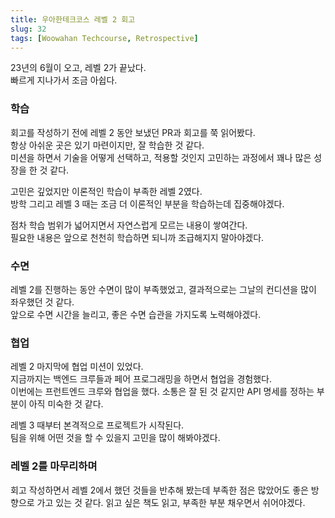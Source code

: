 ```yaml
---
title: 우아한테크코스 레벨 2 회고
slug: 32
tags: [Woowahan Techcourse, Retrospective]
---
```


23년의 6월이 오고, 레벨 2가 끝났다.  
빠르게 지나가서 조금 아쉽다.  

### 학습

회고를 작성하기 전에 레벨 2 동안 보냈던 PR과 회고를 쭉 읽어봤다.  
항상 아쉬운 곳은 있기 마련이지만, 잘 학습한 것 같다.  
미션을 하면서 기술을 어떻게 선택하고, 적용할 것인지 고민하는 과정에서 꽤나 많은 성장을 한 것 같다.  

고민은 깊었지만 이론적인 학습이 부족한 레벨 2였다.  
방학 그리고 레벨 3 때는 조금 더 이론적인 부분을 학습하는데 집중해야겠다.  

점차 학습 범위가 넓어지면서 자연스럽게 모르는 내용이 쌓여간다.  
필요한 내용은 앞으로 천천히 학습하면 되니까 조급해지지 말아야겠다.  

### 수면

레벨 2를 진행하는 동안 수면이 많이 부족했었고, 결과적으로는 그날의 컨디션을 많이 좌우했던 것 같다.  
앞으로 수면 시간을 늘리고, 좋은 수면 습관을 가지도록 노력해야겠다.  

### 협업

레벨 2 마지막에 협업 미션이 있었다.  
지금까지는 백엔드 크루들과 페어 프로그래밍을 하면서 협업을 경험했다.  
이번에는 프런트엔드 크루와 협업을 했다. 소통은 잘 된 것 같지만 API 명세를 정하는 부분이 아직 미숙한 것 같다.  

레벨 3 때부터 본격적으로 프로젝트가 시작된다.  
팀을 위해 어떤 것을 할 수 있을지 고민을 많이 해봐야겠다.  

### 레벨 2를 마무리하며

회고 작성하면서 레벨 2에서 했던 것들을 반추해 봤는데 부족한 점은 많았어도 좋은 방향으로 가고 있는 것 같다.
읽고 싶은 책도 읽고, 부족한 부분 채우면서 쉬어야겠다.